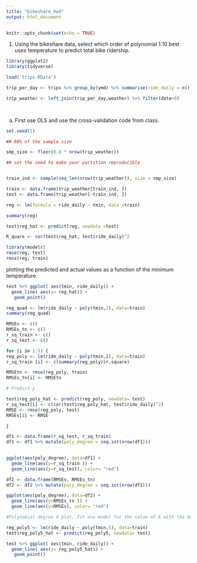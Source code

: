 ```yaml
---
title: "bikeshare_hw4"
output: html_document
---
```


```r
knitr::opts_chunk$set(echo = TRUE)
```

1)	Using the bikeshare data, select which order of polynomial 1:10 best uses temperature to predict total bike ridership.

```r
library(ggplot2)
library(tidyverse)

load('trips.RData')

trip_per_day <- trips %>% group_by(ymd) %>% summarise(ride_daily = n())

trip_weather <- left_join(trip_per_day,weather) %>% filter(date>0)

  
```
a.	First use OLS and use the cross-validation code from class.

```r
set.seed(1)

## 80% of the sample size

smp_size <- floor(0.8 * nrow(trip_weather))

## set the seed to make your partition reproducible


train_ind <- sample(seq_len(nrow(trip_weather)), size = smp_size)

train <- data.frame(trip_weather[train_ind, ])
test <- data.frame(trip_weather[-train_ind, ])

reg <- lm(formula = ride_daily ~ tmin, data =train)

summary(reg)

test$reg_hat <- predict(reg, newdata =test)

R_quare <- cor(test$reg_hat, test$ride_daily)^2

library(modelr)
rmse(reg, test)
rmse(reg, train)
```
 plotting the predicted and actual values as a function of the minimum temperature.

```r
test %>% ggplot( aes(tmin, ride_daily)) +
  geom_line( aes(y= reg_hat)) +
   geom_point()

```

```r
reg_quad <- lm(ride_daily ~ poly(tmin,2), data=train)
summary(reg_quad)

RMSEs <- c()
RMSEs_tn <- c()
r_sq_train <- c()
r_sq_test <- c()

for (i in 1:5) {
reg_poly <- lm(ride_daily ~ poly(tmin,i), data=train)
r_sq_train [i] <- c(summary(reg_poly)$r.square)

RMSEtn <- rmse(reg_poly, train)
RMSEs_tn[i] <- RMSEtn

# Predict y

test$reg_poly_hat <- predict(reg_poly, newdata= test)
r_sq_test[i] <- c(cor(test$reg_poly_hat, test$ride_daily)^2)
RMSE <- rmse(reg_poly, test)
RMSEs[i] <- RMSE

}

```

```r
df1 <- data.frame(r_sq_test, r_sq_train) 
df1 <- df1 %>% mutate(poly_degree = seq.int(nrow(df1)))
   

ggplot(aes(poly_degree), data=df1) + 
  geom_line(aes(y=r_sq_train )) +
  geom_line(aes(y=r_sq_test), color= "red")

df2 <- data.frame(RMSEs, RMSEs_tn) 
df2 <- df2 %>% mutate(poly_degree = seq.int(nrow(df2)))

ggplot(aes(poly_degree), data=df2) +
  geom_line(aes(y=RMSEs_tn )) + 
  geom_line(aes(y=RMSEs), color= "red")

```

```r

#Polynomial degree 4 plot. fit one model for the value of k with the best performance in 6), and plot the actual and predicted values for this model.

reg_poly5 <- lm(ride_daily ~ poly(tmin,5), data=train)
test$reg_poly5_hat <- predict(reg_poly5, newdata= test)

test %>% ggplot( aes(tmin, ride_daily)) +
  geom_line( aes(y= reg_poly5_hat)) +
   geom_point()

```
